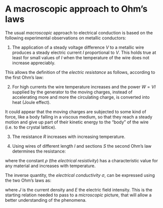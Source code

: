 # A macroscopic approach to Ohm’s laws

The usual *macroscopic* approach to electrical conduction is based on the following experimental observations on metallic conductors:

1) The application of a steady voltage difference $V$ to a metallic wire produces a steady electric current $I$ proportional to $V$. This holds true at least for small values of $I$ when the temperature of the wire does not increase appreciably.

This allows the definition of the *electric resistance* as follows, according to the first Ohm's law:

\begin{equation} 
  R=\frac{ V }{ I }
  (\#eq:ohmLaw1)
\end{equation}



2) For high currents the wire temperature increases and the power $W=VI$ supplied by the generator to the moving charges, instead of accelerating more and more the circulating charge, is converted into heat (Joule effect).

It could appear that the moving charges are subjected to some kind of force, like a body falling in a viscous medium, so that they reach a steady motion and give up part of their kinetic energy to the “body” of the wire (i.e. to the crystal lattice).

3) The resistance $R$ increases with increasing temperature.

4) Using wires of different length $l$ and sections $S$ the second Ohm's law determines the resistance:


\begin{equation} 
  R= \frac{ \rho l}{S} 
  (\#eq:ohmLaw2)
\end{equation} 

where the constant $\rho$ (the *electrical resistivity*) has a characteristic value for any material and increases with temperature.

The inverse quantity, the *electrical conductivity* $\sigma$, can be expressed using the two Ohm's laws as:

\begin{equation}
  \sigma = \frac{1}{ \rho }=\frac{J}{E}
  (\#eq:conductivity)
\end{equation}


where $J$ is the current density and $E$ the electric field intensity. This is the starting relation needed to pass to a *microscopic* picture, that will allow a better understanding of the phenomena.
